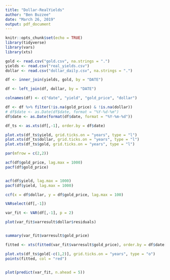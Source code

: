 ```yaml
---
title: "Dollar-RealYields"
author: "Ben Buzzee"
date: "March 26, 2019"
output: pdf_document
---
```


```r
knitr::opts_chunk$set(echo = TRUE)
library(tidyverse)
library(vars)
library(xts)

gold <- read.csv("gold.csv", na.strings = ".")
yields <- read.csv("real_yields.csv")
dollar <- read.csv("dollar_daily.csv", na.strings = ".")

df <- inner_join(yields, gold, by = "DATE") 

df <- left_join(df, dollar, by = "DATE")

colnames(df) <- c("date", "yield", "gold_price", "dollar")

df <- df %>% filter(!is.na(gold_price) & !is.na(dollar))
# df$date <- as.Date(df$date, format = "%Y-%d-%m")
df$date <- as.Date(format(df$date, format = "%Y-%m-%d"))

df_ts <- as.xts(df[,-1], order.by = df$date)

```


```r
plot.xts(df_ts$yield, grid.ticks.on = "years", type = "l")
plot.xts(df_ts$dollar, grid.ticks.on = "years", type = "l")
plot.xts(df_ts$gold, grid.ticks.on = "years", type = "l")
```
```r

par(mfrow = c(2,2))

acf(df$gold_price, lag.max = 1000)
pacf(df$gold_price)


acf(df$yield, lag.max = 1000)
pacf(df$yield, lag.max = 1000)
```

```r
ccf(x = df$dollar, y = df$gold_price, lag.max = 100)
```








```r
VARselect(df[,-1])

var_fit <- VAR(df[,-1], p = 2)

plot(var_fit$varresult$dollar$residuals)


summary(var_fit$varresult$gold_price)

fitted <- xts(fitted(var_fit$varresult$gold_price), order.by = df$date[-c(1,2)])

plot.xts(df_ts$gold[-c(1,2)], grid.ticks.on = "years", type = "o")
points(fitted, col = "red")



```

```r
plot(predict(var_fit, n.ahead = 5))
```

